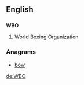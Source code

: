 ==English==

==={{initialism}}===
'''WBO'''
# World Boxing Organization

===Anagrams===
* [[bow#English|bow]] 

[[de:WBO]]